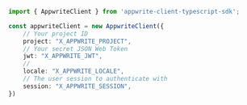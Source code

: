 ```typescript index.ts
import { AppwriteClient } from 'appwrite-client-typescript-sdk';

const appwriteClient = new AppwriteClient({
    // Your project ID
    project: "X_APPWRITE_PROJECT",
    // Your secret JSON Web Token
    jwt: "X_APPWRITE_JWT",
    // 
    locale: "X_APPWRITE_LOCALE",
    // The user session to authenticate with
    session: "X_APPWRITE_SESSION",
})
```
